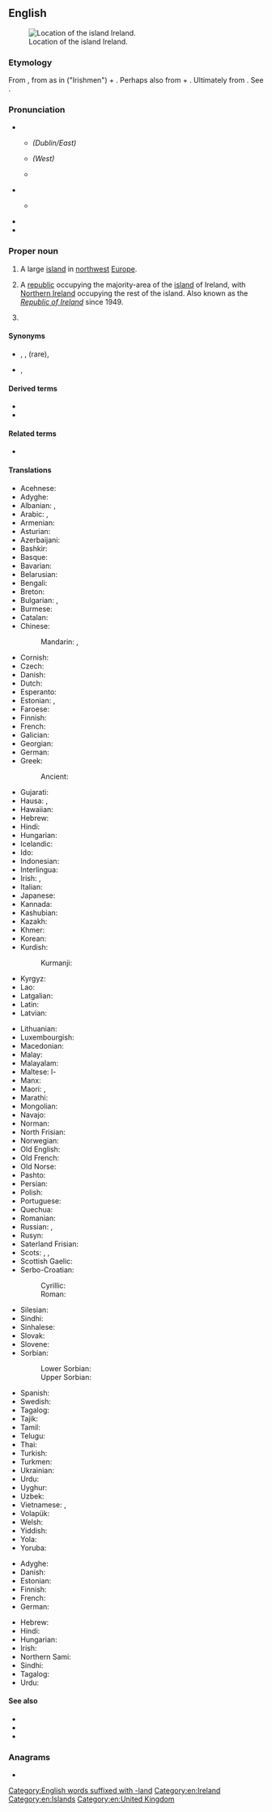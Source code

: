 ==English==
{{wikipedia}}
[[Image:LocationIslandIreland.png|thumb|Location of the island Ireland.]]

===Etymology===
From {{inh|en|enm|[[Ireland]], [[Irelond]], [[Irlond]], [[Irland]]}}, from {{inh|en|ang|Īr-}} as in {{m|ang|Īras}} ("Irishmen") + {{m|ang|[[land]], [[lond]]}}. Perhaps also from {{etyl|mga|en}} {{m|ga|Éire}} + {{m|en|-land}}. Ultimately from {{etyl|sga|en}} {{m|sga|Ériu||Ireland}}. See {{m|en|Irish}}.

===Pronunciation===
* {{IPA|en|/ˈaɪəɹlənd/}}
** {{a|Ireland}} ''(Dublin/East)'' {{IPA|en|[ˈɑɪɚlənd~ˈʌɪɚlənd~ˈəɪɚlənd]}}
** {{a|Ireland}} ''(West)'' {{IPA|en|[ˈaɪɚlənd]}}
** {{a|GenAm}} {{IPA|en|[ˈäɪɚɫɪ̈nd]}}
* {{IPA|en|/ˈaɪələnd/}}
** {{a|RP}} {{IPA|en|[ˈɑɪələnd]}}
* {{audio|en|en-us-Ireland.ogg|Audio (US)}}
* {{rhymes|en|aɪə(ɹ)lənd}}

===Proper noun===
{{en-proper noun}}

# {{senseid|en|Q22890}}A large [[island]] in [[northwest]] [[Europe]].
# {{senseid|en|Q27}}A [[republic]] occupying the majority-area of the [[island]] of Ireland, with [[Northern Ireland]] occupying the rest of the island. Also known as the ''[[Republic of Ireland]]'' since 1949.
# {{surname|en}}

====Synonyms====
* {{sense|island}} {{l|en|Emerald Isle}}, {{l|en|Erin}}, {{l|en|Eire}} (rare), {{l|en|Wolfland}} {{qualifier|obsolete nickname}}
* {{sense|both}} {{l|en|Éire}}, {{l|en|Eire}}

====Derived terms====
* {{l|en|Republic of Ireland}}
* {{l|en|Northern Ireland}}

====Related terms====
* {{l|en|Irish}}

====Translations====
{{trans-top|id=Q22890|island}}
* Acehnese: {{t|ace|Irlandia}}
* Adyghe: {{t|ady|Ирландие}}
* Albanian: {{t|sq|Irlandë|f}}, {{t+|sq|Irlanda|f}} {{qualifier|definite}}
* Arabic: {{t|ar|أَيِرْلَنْدَا|f}}, {{t|ar|إِيرْلَنْدَا|f}}
* Armenian: {{t+|hy|Իռլանդիա}}
* Asturian: {{t+|ast|Irlanda}}
* Azerbaijani: {{t+|az|İrlandiya}}
* Bashkir: {{t|ba|Ирландия|sc=Cyrl}}
* Basque: {{t+|eu|Irlanda}}
* Bavarian: {{t|bar|Irlãnd}}
* Belarusian: {{t|be|Ірла́ндыя|f}}
* Bengali: {{t|bn|আয়ারল্যান্ড}}
* Breton: {{t+|br|Iwerzhon}}
* Bulgarian: {{t+|bg|Ирла́ндия|f}}, {{t|bg|Е́йре|f}}
* Burmese: {{t|my|အိုင်ယာလန်}}
* Catalan: {{t+|ca|Irlanda|f}}
* Chinese:
*: Mandarin: {{t+|cmn|愛爾蘭|sc=Hani}}, {{t+|cmn|爱尔兰|tr=Ài'ěrlán|sc=Hani}}
* Cornish: {{t|kw|Iwerdhon}}
* Czech: {{t+|cs|Irsko|n}}
* Danish: {{t+|da|Irland}}
* Dutch: {{t+|nl|Ierland|n}}
* Esperanto: {{t+|eo|Irlando}}
* Estonian: {{t+|et|Iirimaa}}, {{t|et|Iiri}}
* Faroese: {{t|fo|Írland}}
* Finnish: {{t+|fi|Irlanti}}
* French: {{t+|fr|Irlande|f}}
* Galician: {{t+|gl|Irlanda}}
* Georgian: {{t|ka|ირლანდია}}
* German: {{t+|de|Irland|n}}
* Greek: {{t+|el|Ιρλανδία|f}}
*: Ancient: {{t|grc|Ἰέρνη|f}}
* Gujarati: {{t|gu|આયર્લેન્ડ}}
* Hausa: {{t|ha|Ireland}}, {{t|ha|Ayalan}}
* Hawaiian: {{t|haw|ʻIlelani}}
* Hebrew: {{t|he|אִירְלַנְד|tr=írland}}
* Hindi: {{t+|hi|आयरलैंड}}
* Hungarian: {{t+|hu|Írország}}
* Icelandic: {{t+|is|Írland|n}}
* Ido: {{t+|io|Irlando}}
* Indonesian: {{t|id|Irlandia}}
* Interlingua: {{t|ia|Irlanda}}
* Irish: {{t+|ga|Éire|f}}, {{t|ga|Banba|f}}
* Italian: {{t+|it|Irlanda|f}}
* Japanese: {{t+|ja|アイルランド|tr=Airurando}}
* Kannada: {{t|kn|ಐರ್ಲೆಂಡ್}}
* Kashubian: {{t|csb|Irlandëjô}}
* Kazakh: {{t|kk|Ирландия}}
* Khmer: {{t|km|អៀរឡង់}}
* Korean: {{t|ko|^아일랜드}}
* Kurdish:
*: Kurmanji: {{t+|ku|Îrlenda}}
* Kyrgyz: {{t+|ky|Ирландия}}
* Lao: {{t|lo|ອຽກລັງ}}
* Latgalian: {{t|ltg|Eireja|f}}
* Latin: {{t+|la|Hibernia}}
* Latvian: {{t+|lv|Īrija|f}}
{{trans-mid}}
* Lithuanian: {{t+|lt|Airija|f}}
* Luxembourgish: {{t+|lb|Irland|n}}
* Macedonian: {{t+|mk|Ирска|f}}
* Malay: {{t|ms|Ireland}}
* Malayalam: {{t|ml|അയർലന്റ്}}
* Maltese: l-{{t|mt|Irlanda}}
* Manx: {{t|gv|Nerin|f}}
* Maori: {{t|mi|Airangi}}, {{t|mi|Airani}}
* Marathi: {{t|mr|आयर्लंड}}
* Mongolian: {{t+|mn|Ирланд}}
* Navajo: {{t|nv|Bitsiighaʼ Łichííʼí bikéyah}}
* Norman: {{t|nrf|Irlande|f}}
* North Frisian: {{t|frr|Irlönj}}
* Norwegian: {{t+|no|Irland}}
* Old English: {{t|ang|Īrland|n}}
* Old French: {{t|fro|Irlande|f}}
* Old Norse: {{t|non|Írland |n}}
* Pashto: {{t|ps|آيرلېنډ|m|tr=āyrlénḍ|sc=ps-Arab}}
* Persian: {{t+|fa|ایرلند|tr=irland}}
* Polish: {{t+|pl|Irlandia|f}}
* Portuguese: {{t+|pt|Irlanda|f}}
* Quechua: {{t|qu|Ilanda}}
* Romanian: {{t+|ro|Irlanda|f}}
* Russian: {{t+|ru|Ирла́ндия|f}}, {{qualifier|rare}} {{t|ru|Э́йре|f|tr=Éjrɛ}}
* Rusyn: {{t|rue|Ірсько|f}}
* Saterland Frisian: {{t|stq|Irlound}}
* Scots: {{t|sco|Erlan}}, {{t|sco|Airlann}}, {{t|sco|Ireland}}
* Scottish Gaelic: {{t|gd|Èirinn|f}}
* Serbo-Croatian:
*: Cyrillic: {{t|sh|Ирска|f|sc=Cyrl}}
*: Roman: {{t+|sh|Irska|f}}
* Silesian: {{t|szl|Irlandyjo|f}}
* Sindhi: {{t|sd|آئرلينڊ}}
* Sinhalese: {{t|si|අයර්ලන්තය}}
* Slovak: {{t+|sk|Írsko|n}}
* Slovene: {{t+|sl|Írska|f}}
* Sorbian:
*: Lower Sorbian: {{t|dsb|Irska|f}}
*: Upper Sorbian: {{t|hsb|Irska|f}}
* Spanish: {{t+|es|Irlanda|f}}
* Swedish: {{t+|sv|Irland|n}}
* Tagalog: {{t|tl|Irlanda}}
* Tajik: {{t+|tg|Ирландия}}
* Tamil: {{t|ta|அயர்லாந்து}}
* Telugu: {{t+|te|ఐర్లాండ్}}
* Thai: {{t+|th|ไอร์แลนด์}}
* Turkish: {{t+|tr|İrlanda}}
* Turkmen: {{t|tk|Irlandiýa}}
* Ukrainian: {{t+|uk|Ірла́ндія|f}}
* Urdu: {{t|ur|آئرلینڈ|tr=āyarlaiṇḍ}}
* Uyghur: {{t|ug|ئىرلاندىيە}}
* Uzbek: {{t+|uz|Irlandiya}}
* Vietnamese: {{t|vi|Ireland}}, {{t+|vi|Ái Nhĩ Lan}}
* Volapük: {{t+|vo|Lireyeän}}
* Welsh: {{t+|cy|Iwerddon|f}}
* Yiddish: {{t|yi|אירלאַנד|n}}
* Yola: {{t|yol|Irelonde}}
* Yoruba: {{t|yo|Ailandi}}
{{trans-bottom}}

{{trans-top-also|id=Q27|country|Republic of Ireland}}
* Adyghe: {{t|ady|Ирландие}}
* Danish: {{t+|da|Irland}}
* Estonian: {{t+|et|Iirimaa}}
* Finnish: {{t+|fi|Irlanti}}
* French: {{t+|fr|Irlande}}
* German: {{t+|de|Irland}}
{{trans-mid}}
* Hebrew: {{t|he|אִירְלַנְד|tr=ireland}}
* Hindi: {{t+|hi|आयरलैण्ड}}
* Hungarian: {{t+|hu|Írország}}
* Irish: {{t+|ga|Éire}}
* Northern Sami: {{t|se|Irlánda}}
* Sindhi: {{t|sd|آئرلينڊ}}
* Tagalog: {{t|tl|Irlanda}}
* Urdu: {{t|ur|آئرلینڈ|m|tr=āyarlaiṇḍ}}
{{trans-bottom}}

====See also====
* {{l|en|Appendix:Place names in Ireland}}
* {{list:countries of Europe/en}}{{topics|en|Countries in Europe}}
* {{l|en|Hiberno-English}}

===Anagrams===
* {{anagrams|en|a=adeilnr|Ladnier|Reiland|lindera}}

[[Category:English words suffixed with -land]]
[[Category:en:Ireland]]
[[Category:en:Islands]]
[[Category:en:United Kingdom]]